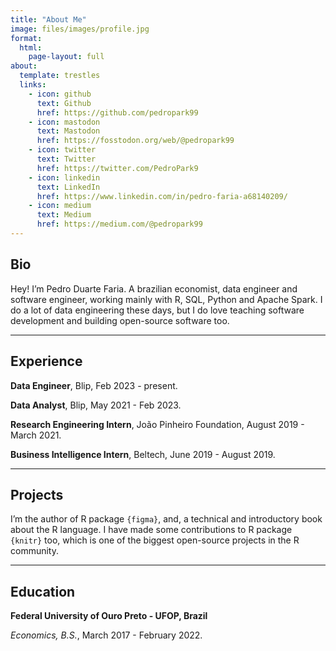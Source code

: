 ```yaml
---
title: "About Me"
image: files/images/profile.jpg
format: 
  html: 
    page-layout: full
about:
  template: trestles
  links:
    - icon: github
      text: Github
      href: https://github.com/pedropark99
    - icon: mastodon
      text: Mastodon
      href: https://fosstodon.org/web/@pedropark99
    - icon: twitter
      text: Twitter
      href: https://twitter.com/PedroPark9
    - icon: linkedin
      text: LinkedIn
      href: https://www.linkedin.com/in/pedro-faria-a68140209/
    - icon: medium
      text: Medium
      href: https://medium.com/@pedropark99
---
```

 
## Bio
Hey! I'm Pedro Duarte Faria. A brazilian economist, data engineer and software engineer, working mainly with R, SQL, Python and Apache Spark. I do a lot of data engineering these days, but I do love teaching software development and building open-source software too.

-----------------------------------------------------------------------------------------------------------------------------------

## Experience

**Data Engineer**,
Blip, Feb 2023 - present.

**Data Analyst**,
Blip, May 2021 - Feb 2023.

**Research Engineering Intern**,
João Pinheiro Foundation, August 2019 - March 2021.

**Business Intelligence Intern**,
Beltech, June 2019 - August 2019.

-----------------------------------------------------------------------------------------------------------------------------------

## Projects

I'm the author of R package `{figma}`, and, a technical and introductory book about the R language. I have made some contributions to R package `{knitr}` too, which is one of the biggest open-source projects in the R community.

-----------------------------------------------------------------------------------------------------------------------------------

## Education

**Federal University of Ouro Preto - UFOP, Brazil**

*Economics, B.S.*, March 2017 - February 2022.
